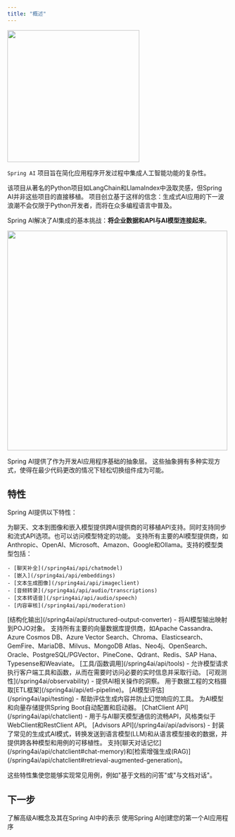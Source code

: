 ```yaml
---
title: "概述"
---
```


<Frame caption="Spring AI 徽标">
  <img src="/images/spring_ai_logo_with_text.svg" width="300" />
</Frame>

`Spring AI` 项目旨在简化应用程序开发过程中集成人工智能功能的复杂性。

该项目从著名的Python项目如LangChain和LlamaIndex中汲取灵感，但Spring AI并非这些项目的直接移植。
项目创立基于这样的信念：生成式AI应用的下一波浪潮不会仅限于Python开发者，而将在众多编程语言中普及。

<Note>Spring AI解决了AI集成的基本挑战：**将企业数据和API与AI模型连接起来**。</Note>

<Frame caption="Spring AI 集成">
  <img src="/images/spring-ai-integration-diagram-3.svg" width="500" />
</Frame>

Spring AI提供了作为开发AI应用程序基础的抽象层。
这些抽象拥有多种实现方式，使得在最少代码更改的情况下轻松切换组件成为可能。

## 特性

Spring AI提供以下特性：

<AccordionGroup>
  <Accordion title="模型支持" icon="robot">
    为聊天、文本到图像和嵌入模型提供跨AI提供商的可移植API支持。同时支持同步和流式API选项。也可以访问模型特定的功能。
  </Accordion>
  
  <Accordion title="AI模型提供商" icon="building">
    支持所有主要的AI模型提供商，如Anthropic、OpenAI、Microsoft、Amazon、Google和Ollama。支持的模型类型包括：
    
    - [聊天补全](/spring4ai/api/chatmodel)
    - [嵌入](/spring4ai/api/embeddings)
    - [文本生成图像](/spring4ai/api/imageclient)
    - [音频转录](/spring4ai/api/audio/transcriptions)
    - [文本转语音](/spring4ai/api/audio/speech)
    - [内容审核](/spring4ai/api/moderation)
  </Accordion>
  
  <Accordion title="结构化输出" icon="code">
    [结构化输出](/spring4ai/api/structured-output-converter) - 将AI模型输出映射到POJO对象。
  </Accordion>
  
  <Accordion title="向量数据库支持" icon="database">
    支持所有主要的向量数据库提供商，如Apache Cassandra、Azure Cosmos DB、Azure Vector Search、Chroma、Elasticsearch、GemFire、MariaDB、Milvus、MongoDB Atlas、Neo4j、OpenSearch、Oracle、PostgreSQL/PGVector、PineCone、Qdrant、Redis、SAP Hana、Typesense和Weaviate。
  </Accordion>
  
  <Accordion title="工具与函数调用" icon="wrench">
    [工具/函数调用](/spring4ai/api/tools) - 允许模型请求执行客户端工具和函数，从而在需要时访问必要的实时信息并采取行动。
  </Accordion>
  
  <Accordion title="可观测性" icon="eye">
    [可观测性](/spring4ai/observability) - 提供AI相关操作的洞察。
  </Accordion>
  
  <Accordion title="ETL框架" icon="gears">
    用于数据工程的文档摄取[ETL框架](/spring4ai/api/etl-pipeline)。
  </Accordion>
  
  <Accordion title="模型评估" icon="chart-line">
    [AI模型评估](/spring4ai/api/testing) - 帮助评估生成内容并防止幻觉响应的工具。
  </Accordion>
  
  <Accordion title="Spring Boot集成" icon="spring">
    为AI模型和向量存储提供Spring Boot自动配置和启动器。
  </Accordion>
  
  <Accordion title="ChatClient API" icon="comments">
    [ChatClient API](/spring4ai/api/chatclient) - 用于与AI聊天模型通信的流畅API，风格类似于WebClient和RestClient API。
  </Accordion>
  
  <Accordion title="Advisors API" icon="user-gear">
    [Advisors API](/spring4ai/api/advisors) - 封装了常见的生成式AI模式，转换发送到语言模型(LLM)和从语言模型接收的数据，并提供跨各种模型和用例的可移植性。
  </Accordion>
  
  <Accordion title="记忆与RAG" icon="brain">
    支持[聊天对话记忆](/spring4ai/api/chatclient#chat-memory)和[检索增强生成(RAG)](/spring4ai/api/chatclient#retrieval-augmented-generation)。
  </Accordion>
</AccordionGroup>

这些特性集使您能够实现常见用例，例如"基于文档的问答"或"与文档对话"。

## 下一步

<CardGroup cols={2}>
  <Card title="AI概念" icon="lightbulb" href="/spring4ai/overview/concepts">
    了解高级AI概念及其在Spring AI中的表示
  </Card>
  <Card title="快速入门" icon="rocket" href="/spring4ai/getting-started">
    使用Spring AI创建您的第一个AI应用程序
  </Card>
</CardGroup> 